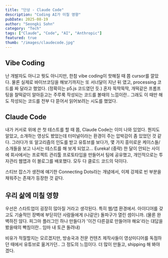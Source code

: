 ```yaml
---
title: "단상 - Claude Code"
description: "Coding AI가 미칠 영향"
pubDate: 2025-08-19
author: "Seongki Sohn"
category: "Tech"
tags: ["Claude", "Code", "AI", "Anthropic"]
featured: true
thumb: "/images/claudecode.jpg"
---
```




## Vibe Coding
난 개발자도 아니고 뭣도 아니지만, 한참 vibe coding이 핫해질 때 쯤 cursor를 깔았다.
물론 실제로 바이브코딩을 해보기까지는 또 서너달이 지난 뒤 였고, processing 코드를 짜 달라고 했었다.
(정확히는 p5.js 코드였던 듯.)
혼자 뚝딱뚝딱, 개떡같은 프롬프팅을 찰떡같이 알아듣고는 주루룩 작성되는 코드를 볼때의 느낌이란..
그래도 이 때만 해도 작성되는 코드를 전부 다 뜯어서 읽어보려는 시도를 했었다.

## Claude Code
내가 커서로 위에 쓴 첫 테스트를 할 때 쯤, Claude Code는 이미 나와 있었다. 뭔지도 알았고, 소개하는 영상도 봤었는데
터미널이라는 환경이 주는 압박감이 좀 있었던 것 같다.
그러다가 또 알고리즘의 인도를 받고 유튜브를 보다가, 몇 가지 흥미로운 케이스들/소개들을 보고 나서는
테스트를 해 보게 되었고... Eureka!
(중략)
한 달이 안되는 사이에 회사에서는 프로젝트 관리툴 프로토타입을 만들어서 팀에 공유했고,
개인적으로는 투자관리 웹앱과 이 블로그를 배포했다.
모두 다 클로드 코드의 덕이다.

스티브 잡스가 생전에 얘기한 Connecting Dots라는 개념에서, 이제 강제로 빈 부분을 채워주는 존재가 등장한 것 같다.

## 우리 삶에 미칠 영향
우선은 스타트업이 굉장히 많아질 거라고 생각된다. 특히 웹/앱 환경에서.
아이디어를 갖고도 기술적인 장벽에 부딛히던 사람들에게 (나같은) 돌파구가 열린 셈이니까.
(물론 완벽하진 않다. 피그마 플러그인 하나 만들다가 '이건 다른걸로 만들어야 해요'라는 대답을 봤을때의 빡침이란.. 임마 내 토큰 돌려내)

비유가 적절할지는 모르겠지만, 방송국과 전문 컨텐츠 제작사들이 영상미디어를 독점하던 때에서 유튜브로 옮겨가던..
그 정도의 느낌이다.
더 많이 만들고, shipping 해 봐야겠다.